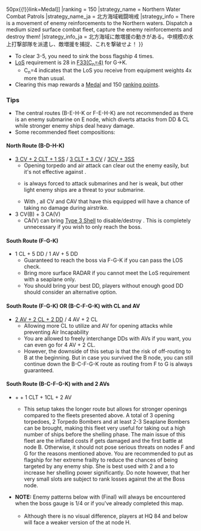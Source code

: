 {{Map/Header}}
{{Map/Info
|en = Northern AL Waters
|jp = 北方AL海域
|romaji = Hoppō AL-kaiiki
|mechanics = LoS Check@Line of Sight
|exp_hq = 190
|exp_hq_boss = 2880
|show_kills = true
|kills = 4
|reward_1 = [[File:Medal Reward.png{{!}}50px{{!}}link=Medal]]
|ranking = 150
|strategy_name = Northern Water Combat Patrols
|strategy_name_ja = 北方海域戦闘哨戒
|strategy_info = There is a movement of enemy reinforcements to the Northern waters. Dispatch a medium sized surface combat fleet, capture the enemy reinforcements and destroy them!
|strategy_info_ja = 北方海域に敵増援の動きがある。中規模の水上打撃部隊を派遣し、敵増援を捕捉、これを撃破せよ！
}}
{{MapBranchingTable
|id = 3-5
|0 -> B = 
*Guaranteed if one of the following requirements are met:
**Amount of SS(V) ≧ 3
**Amount of (F)BB(V) ≧ 2
**Amount of (F)BB(V) + CA(V) ≧ 3
**Fleet contains CV(L)
**Fleet contains [[CLT]]
* 25% chance of B when amount of DD = 4
* 50% chance of B when amount of DD ≦ 3
|0 -> F = 
* Does '''not''' meet the requirements to go to B
* Guaranteed if the amount of DD ≧ 5
* 75% chance of F when amount of DD = 4
* 50% chance of F when amount of DD ≦ 3

|B -> D = 
* Meet '''ANY''' of the following requirements:
** Amount of CLT ≧ 2
** Amount of CV(L) ≧ 2
** Amount of (F)BB(V) ≧ 3 ('''Overrides E node branching''')
** Amount of CA(V) ≧ 2 and use neither a DD / CL
<!-- 2 CA(V) are required, but something else is, unknown; above is guess that works for most cases -->
|B -> C/empty = *Does not meet the requirements to go to the other nodes
|B -> E = 
* Meet '''ALL''' of the following requirements:
** Amount of DD ≧ 2
** Amount of CL = 1
** Fleet contains no CV(L/B)
|B -> A/empty = 
* Meet '''ANY''' of the following requirements:
** Amount of SS(V) ≧ 4
** Amount of CV(L/B) ≧ 4
** Amount of CV(L/B) + (F)BB(V) ≧ 5

|F -> E = 
*Guaranteed if one of the following requirements are met:
**Fleet contains CV(L/B), (F)BB(V) or [[LHA]]
<!-- **Amount of CA(V) ≧ 2 -->
* 25% chance of E if none of the requirements are met
|F -> G = 
*Guaranteed if '''ALL''' of the following requirements are met:
**Amount of CL ≦ 2
<!-- **Amount of DD + CL + AV + SS + CT + AO ≧ 5 -->
**Fleet contains no LHA, CA(V), (F)BB(V) or CV(L/B)
* 75% chance of G if none of the requirements are met

|E -> H = *Fixed route

|H -> J/resource = 
*Meet '''ANY''' of the following requirements (LoS check pass is ignored):
**Amount of (F)BB(V) + CV(B/L) ≧ 2 '''AND''' Fleet contains {{ShipLink|Akitsu Maru}}
<!-- no LHA samples; unverified -->
**Amount of (F)BB(V) + CV(B/L) ≧ 4
*Fail the LoS check
|H -> K = 
*Pass the LoS check '''(~40 Cn4)''' '''AND''' do not meet the requirements to go to node J

|G -> I/empty = 
*Fail the LoS check with a [[Line_of_Sight#Equipment_LoS_weighting_modifier|F33(C<sub>n</sub>=4)]] LoS value of < 23
*Random routing if the [[Line_of_Sight#Equipment_LoS_weighting_modifier|F33(C<sub>n</sub>=4)]] LoS value is between 23 and 28
|G -> K =  
*Pass the LoS check with a [[Line_of_Sight#Equipment_LoS_weighting_modifier|F33(C<sub>n</sub>=4)]] LoS value of > 28
*Random routing if the [[Line_of_Sight#Equipment_LoS_weighting_modifier|F33(C<sub>n</sub>=4)]] LoS value is between 23 and 28
}}
* To clear 3-5, you need to sink the boss flagship 4 times.
* [[LoS]] requirement is 28 in [[Line_of_Sight#Equipment_LoS_weighting_modifier|F33(C<sub>n</sub>=4)]] for G->K.
** C<sub>n</sub>=4 indicates that the LoS you receive from equipment weights 4x more than usual.
* Clearing this map rewards a [[Medal]] and 150 [[Experience_and_Rank#Monthly_Ranking|ranking points]].

===Tips===
* The central routes (B-E-H-K or F-E-H-K) are not recommended as there is an enemy submarine on E node, which diverts attacks from DD & CL while stronger enemy ships deal heavy damage.
* Some recommended fleet compositions:
====North Route (B-D-H-K)====
*[https://kc3kai.github.io/kancolle-replay/battleplayer.html?fromImg=http://i.imgur.com/nllP6mz.png 3 CV + 2 CLT + 1 SS] / [https://kc3kai.github.io/kancolle-replay/battleplayer.html?fromImg=http://imgur.com/OdjEZDb.png 3 CLT + 3 CV] / [https://i.imgur.com/lkvKsTS.jpg 3CV + 3SS]
**Opening torpedo and air attack can clear out the enemy easily, but it's not effective against {{ShipLink|Northern Princess III|text=Hoppou}}.
**{{ShipLink|Northern Princess III|text=Hoppou}} is always forced to attack submarines and her {{ASW}} is weak, but other light enemy ships are a threat to your submarine.
**With {{EquipmentLink|12cm 30-tube Rocket Launcher Kai Ni}}, all CV and CAV that have this equipped will have a chance of taking no damage during airstrike.
*3 CV(B) + 3 CA(V)
**CA(V) can bring {{GreenAmmo}}[[Type 3 Shell]] to disable/destroy {{ShipLink|Northern Princess III|text=Hoppou}}. This is completely unnecessary if you wish to only reach the boss.

====South Route (F-G-K)====
*1 CL + 5 DD / 1 AV + 5 DD
**Guaranteed to reach the boss via F-G-K if you can pass the LOS check.
**Bring more surface RADAR if you cannot meet the LoS requirement with a seaplane only.
**You should bring your best DD, players without enough good DD should consider an alternative option.

==== South Route (F-G-K) OR (B-C-F-G-K) with CL and AV====
*[http://kc3kai.github.io/kancolle-replay/battleplayer.html?fromImg=http://i.imgur.com/qyUiWiP.png 2 AV + 2 CL + 2 DD] / 4 AV + 2 CL
**Allowing more CL to utilize and AV for opening attacks while preventing Air Incapability
**You are allowed to freely interchange DDs with AVs if you want, you can even go for 4 AV + 2 CL.
**However, the downside of this setup is that the risk of off-routing to B at the beginning. But in case you survived the B node, you can still continue down the B-C-F-G-K route as routing from F to G is always guaranteed.

==== South Route (B-C-F-G-K) with {{ShipLink|Hayasui Kai}} and 2 AVs ====
* {{ShipLink|Hayasui Kai}} + {{ShipLink|Abukuma Kai Ni}} + 1 CLT + 1CL + 2 AV
** This setup takes the longer route but allows for stronger openings compared to the fleets presented above. A total of 3 opening torpedoes, 2 Torpedo Bombers and at least 2-3 Seaplane Bombers can be brought, making this fleet very useful for taking out a high number of ships before the shelling phase. The main issue of this fleet are the inflated costs if {{ShipLink|Hayasui Kai}} gets damaged and the first battle at node B. Otherwise, it should not pose serious threats on nodes F and G for the reasons mentioned above. You are recommended to put {{ShipLink|Hayasui Kai}} as flagship for her extreme frailty to reduce the chances of being targeted by any enemy ship. She is best used with 2 {{BluePlane}} and a {{EquipmentLink|Skilled Carrier-based Aircraft Maintenance Personnel|text=SCAMP}} to increase her shelling power significantly. Do note however, that her very small slots are subject to rank losses against the {{ShipLink|Light Cruiser Tsu-Class}} at the Boss node.

*'''NOTE:''' Enemy patterns below with (Final) will always be encountered when the boss gauge is 1/4 or if you've already completed this map.<br /> 
** Although there is no visual difference, players at HQ 84 and below will face a weaker version of the {{ShipLink|Northern Princess III|text=Northern Princess}} at node H.

{{Map/Footer}}